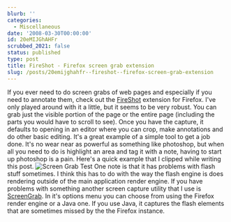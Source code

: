 ```yaml
---
blurb: ''
categories:
  - Miscellaneous
date: '2008-03-30T00:00:00'
id: 20eMIJGhAHFr
scrubbed_2021: false
status: published
type: post
title: FireShot - Firefox screen grab extension
slug: /posts/20emijghahfr--fireshot--firefox-screen-grab-extension
---
```


If you ever need to do screen grabs of web pages and especially if
you need to annotate them, check out the
[FireShot](http://screenshot-program.com/fireshot/) extension for
Firefox. I've only played around with it a little, but it seems to
be very robust. You can grab just the visible portion of the page
or the entire page (including the parts you would have to scroll to
see). Once you have the capture, it defaults to opening in an
editor where you can crop, make annotations and do other basic
editing. It's a great example of a simple tool to get a job done.
It's no wear near as powerful as something like photoshop, but when
all you need to do is highlight an area and tag it with a note,
having to start up photoshop is a pain. Here's a quick example that
I clipped while writing this post.
![Screen Grab Test](http://www.alanwsmith.com/blog/wp-content/uploads/screen-grab-test.png)
One note is that it has problems with flash stuff sometimes. I
think this has to do with the way the flash engine is does
rendering outside of the main application render engine. If you
have problems with something another screen capture utility that I
use is
[ScreenGrab](https://addons.mozilla.org/en-US/firefox/addon/1146).
In it's options menu you can choose from using the Firefox render
engine or a Java one. If you use Java, it captures the flash
elements that are sometimes missed by the the Firefox instance.
